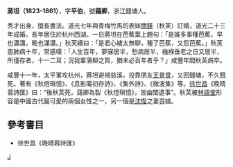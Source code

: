 '''蔣坦（1823-1861）'''，字'''平伯'''，號'''藹卿'''，浙江錢塘人。

秀才出身，擅長書法。道光七年與青梅竹馬的表妹[[關鍈|關鍈]]（秋芙）訂婚，道光二十三年成婚，長年居住於杭州西湖。一日蔣坦在芭蕉葉上題句：「是誰多事種芭蕉，早也瀟瀟，晚也瀟瀟。」秋芙續曰：「是君心緒太無聊，種了芭蕉，又怨芭蕉。」秋芙患肺病十年，常感嘆：「人生百年，夢寐居半，愁病居半，襁褓垂老之日又居半，所僅存者，十一二耳；況我輩蒲柳之質，猶未必百年者乎？」咸豐年間秋芙病卒。

咸豐十一年，太平軍攻杭州，蔣坦避禍慈溪，投靠朋友[[王景曾|王景曾]]，又回錢塘，不久餓死。著有《秋燈瑣憶》、《息影庵初存詩》、《集外詩》、《微波集》等。[[徐世昌|徐世昌]]《晚晴蓉詩匯》曰：“後秋芙死，藹卿為製《秋燈瑣憶》，皆幽閨遺事”。秋芙被[[林語堂|林語堂]]形容是中國古代最可愛的兩個女性之一，另一個是[[沈復|沈復]]之妻芸娘。

==參考書目==
* 徐世昌《晚晴蓉詩匯》

[[Category:清朝詩人|J]]